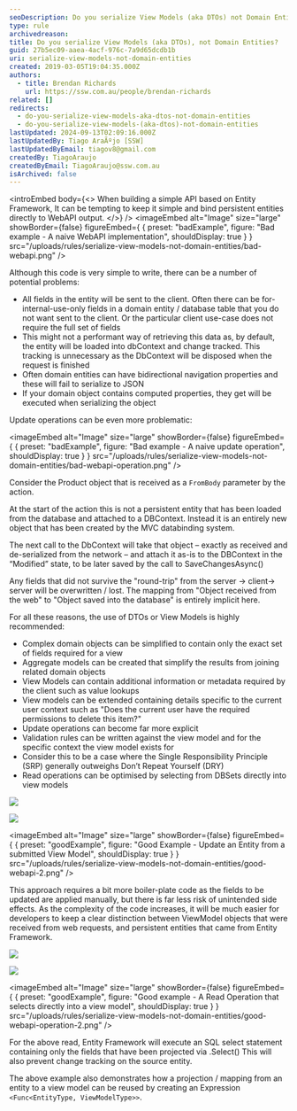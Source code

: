 ```yaml
---
seoDescription: Do you serialize View Models (aka DTOs) not Domain Entities when building a simple API based on Entity Framework?
type: rule
archivedreason:
title: Do you serialize View Models (aka DTOs), not Domain Entities?
guid: 27b5ec09-aaea-4acf-976c-7a9d65dcdb1b
uri: serialize-view-models-not-domain-entities
created: 2019-03-05T19:04:35.000Z
authors:
  - title: Brendan Richards
    url: https://ssw.com.au/people/brendan-richards
related: []
redirects:
  - do-you-serialize-view-models-aka-dtos-not-domain-entities
  - do-you-serialize-view-models-(aka-dtos)-not-domain-entities
lastUpdated: 2024-09-13T02:09:16.000Z
lastUpdatedBy: Tiago AraÃºjo [SSW]
lastUpdatedByEmail: tiagov8@gmail.com
createdBy: TiagoAraujo
createdByEmail: TiagoAraujo@ssw.com.au
isArchived: false
---
```


<introEmbed
  body={<>
When building a simple API based on Entity Framework, It can be tempting to keep it simple and bind persistent entities directly to WebAPI output.
  </>}
/>
<imageEmbed
  alt="Image"
  size="large"
  showBorder={false}
  figureEmbed={ {
    preset: "badExample",
    figure: "Bad example - A naive WebAPI implementation",
    shouldDisplay: true
  } }
  src="/uploads/rules/serialize-view-models-not-domain-entities/bad-webapi.png"
/>

Although this code is very simple to write, there can be a number of potential problems:

* All fields in the entity will be sent to the client. Often there can be for-internal-use-only fields in a domain entity / database table that you do not want sent to the client. Or the particular client use-case does not require the full set of fields
* This might not a performant way of retrieving this data as, by default, the entity will be loaded into dbContext and change tracked. This tracking is unnecessary as the DbContext will be disposed when the request is finished
* Often domain entities can have bidirectional navigation properties and these will fail to serialize to JSON
* If your domain object contains computed properties, they get will be executed when serializing the object

Update operations can be even more problematic:

<imageEmbed
  alt="Image"
  size="large"
  showBorder={false}
  figureEmbed={ {
    preset: "badExample",
    figure: "Bad example - A naive update operation",
    shouldDisplay: true
  } }
  src="/uploads/rules/serialize-view-models-not-domain-entities/bad-webapi-operation.png"
/>

Consider the Product object that is received as a `FromBody` parameter by the action.

At the start of the action this is not a persistent entity that has been loaded from the database and attached to a DBContext. Instead it is an entirely new object that has been created by the MVC databinding system.

The next call to the DbContext will take that object – exactly as received and de-serialized from the network – and attach it as-is to the DBContext in the “Modified” state, to be later saved by the call to SaveChangesAsync()

Any fields that did not survive the "round-trip" from the server -&gt; client-&gt; server will be overwritten / lost. The mapping from "Object received from the web" to "Object saved into the database" is entirely implicit here.

For all these reasons, the use of DTOs or View Models is highly recommended:

* Complex domain objects can be simplified to contain only the exact set of fields required for a view
* Aggregate models can be created that simplify the results from joining related domain objects
* View Models can contain additional information or metadata required by the client such as value lookups
* View models can be extended containing details specific to the current user context such as "Does the current user have the required permissions to delete this item?"
* Update operations can become far more explicit
* Validation rules can be written against the view model and for the specific context the view model exists for
* Consider this to be a case where the Single Responsibility Principle (SRP) generally outweighs Don’t Repeat Yourself (DRY)
* Read operations can be optimised by selecting from DBSets directly into view models

![](/uploads/rules/serialize-view-models-not-domain-entities/good-webapi-1.png)

![](/uploads/rules/serialize-view-models-not-domain-entities/good-webapi-2.png)

<imageEmbed
  alt="Image"
  size="large"
  showBorder={false}
  figureEmbed={ {
    preset: "goodExample",
    figure: "Good Example - Update an Entity from a submitted View Model",
    shouldDisplay: true
  } }
  src="/uploads/rules/serialize-view-models-not-domain-entities/good-webapi-2.png"
/>

This approach requires a bit more boiler-plate code as the fields to be updated are applied manually, but there is far less risk of unintended side effects.
As the complexity of the code increases, it will be much easier for developers to keep a clear distinction between ViewModel objects that were received from web requests, and persistent entities that came from Entity Framework.

![](/uploads/rules/serialize-view-models-not-domain-entities/good-webapi-operation-1.png)

![](/uploads/rules/serialize-view-models-not-domain-entities/good-webapi-operation-2.png)

<imageEmbed
  alt="Image"
  size="large"
  showBorder={false}
  figureEmbed={ {
    preset: "goodExample",
    figure: "Good example - A Read Operation that selects directly into a view model",
    shouldDisplay: true
  } }
  src="/uploads/rules/serialize-view-models-not-domain-entities/good-webapi-operation-2.png"
/>

For the above read, Entity Framework will execute an SQL select statement containing only the fields that have been projected via .Select()
This will also prevent change tracking on the source entity.

The above example also demonstrates how a projection / mapping from an entity to a view model can be reused by creating an Expression `<Func<EntityType, ViewModelType>>`.

